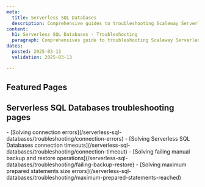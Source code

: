 ```yaml
---
meta:
  title: Serverless SQL Databases
  description: Comprehensive guides to troubleshooting Scaleway Serverless SQL Databases.
content:
  h1: Serverless SQL Databases - Troubleshooting
  paragraph: Comprehensives guide to troubleshooting Scaleway Serverless SQL Databases.
dates:
  posted: 2025-03-13
  validation: 2025-03-13

---
```



<ProductHeader
  productName="Serverless SQL Databases troubleshooting"
  productLogo="serverlessDB"
  description="Find resources for resolving issues with Scaleway Serverless SQL Databases."
/>

## Featured Pages

<Grid>
    <DefaultCard
      title="Serverless SQL Databases FAQ"
      description="General info on Serverless SQL Databases"
      url="/serverless-sql-databases/faq/"
      label="See more"
    />
    <DefaultCard
      title="Differences between Serverless Databases and postgreSQL"
      description="Known differences with default postgreSQL."
      url="/serverless-sql-databases/reference-content/known-differences/"
      label="See more"
    />
    <DefaultCard
      title="Serverless SQL Databases overview"
      description="Technical specifications of Serverless SQL Databases."
      url="/serverless-sql-databases/reference-content/serverless-sql-databases-overview/"
      label="See more"
    />
</Grid>

## Serverless SQL Databases troubleshooting pages

<LinksList>
  - [Solving connection errors](/serverless-sql-databases/troubleshooting/connection-errors)
  - [Solving Serverless SQL Databases connection timeouts](/serverless-sql-databases/troubleshooting/connection-timeout)
  - [Solving failing manual backup and restore operations](/serverless-sql-databases/troubleshooting/failing-backup-restore)
  - [Solving maximum prepared statements size errors](/serverless-sql-databases/troubleshooting/maximum-prepared-statements-reached)
</LinksList>
